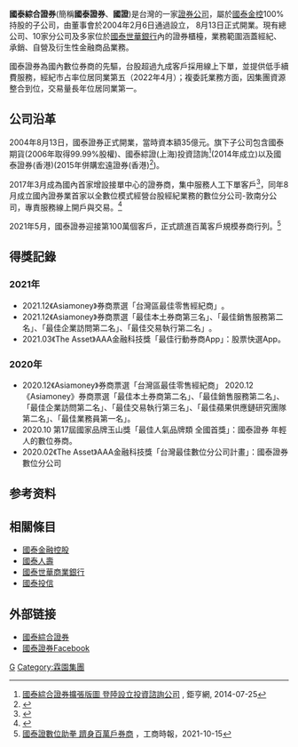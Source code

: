 {{prose|time=2015-12-14T07:12:10+00:00}}
{{Infobox Company
| company_name = 國泰綜合證券股份有限公司
| company_name_en = Cathay Securities Corporation
| company_logo = 
| company_type = [[證券公司|證券公司]]
| company_slogan = 
| traded_as = 
| local_code_name = TW
| local_code = 27236155
| trading_name = 國泰證券
| foundation = 2004年
| location = {{flagicon|TWN}}[[台北市|台北市]]大安區敦化南路二段335號20樓
| key_people = 董事長：莊順裕<br/>總經理：周冠成
| industry = [[金融|金融]]
| products = [[證券|證券]]
| capital = [[新台幣|新台幣]]7,300,000,000元
| revenue = 
| operating_income = 
| profit = 
| market_value = 
| num_employees = 672人（2020年2月）
| P/E ratio = 
| earnings per share = 
| Net asset value = 
| accounting_period = 
| parent = 
| divisions = 
| major_shareholder = [[國泰金融控股公司|國泰金融控股公司]]（100%）
| subsid = 國泰期貨<br>國泰證券（香港）
| homepage = [https://www.cathaysec.com.tw/ www.cathaysec.com.tw]
| footnotes = 
}}

'''國泰綜合證券'''(簡稱'''國泰證券'''、'''國證''')是台灣的一家[[證券公司|證券公司]]，屬於[[國泰金控|國泰金控]]100%持股的子公司，由董事會於2004年2月6日通過設立， 8月13日正式開業。現有總公司、10家分公司及多家位於[[國泰世華銀行|國泰世華銀行]]內的證券櫃檯，業務範圍涵蓋經紀、承銷、自營及衍生性金融商品業務。

國泰證券為國內數位券商的先驅，台股超過九成客戶採用線上下單，並提供低手續費服務，經紀市占率位居同業第五（2022年4月）；複委託業務方面，因集團資源整合到位，交易量長年位居同業第一。

==公司沿革==
2004年8月13日，國泰證券正式開業，當時資本額35億元。旗下子公司包含國泰期貨(2006年取得99.99%股權)、國泰綜證(上海)投資諮詢<ref>[https://news.cnyes.com/news/id/1263397 國泰綜合證券擴張版圖 登陸設立投資諮詢公司] {{Wayback|url=https://news.cnyes.com/news/id/1263397 |date=20220302101002 }}, 鉅亨網, 2014-07-25</ref>(2014年成立)以及國泰證券(香港)(2015年併購宏遠證券(香港)<ref>{{Cite web|title=國泰證首度跨足海外 砸4000萬港幣100%收購宏遠證香港|url=https://finance.ettoday.net/news/464370|access-date=2022-05-11|last=ETtoday新聞雲|work=finance.ettoday.net|language=}}</ref>)。

2017年3月成為國內首家增設接單中心的證券商，集中服務人工下單客戶<ref>{{Cite web|title=國泰證拚轉型 首創集中接單中心|url=https://www.chinatimes.com/newspapers/20170301000175-260206?chdtv|access-date=2022-05-11|last=|work=中時新聞網|language=zh-TW|archive-date=2022-05-11|archive-url=https://web.archive.org/web/20220511080225/https://www.chinatimes.com/newspapers/20170301000175-260206?chdtv}}</ref>，同年8月成立國內證券業首家以全數位模式經營台股經紀業務的數位分公司-敦南分公司，專責服務線上開戶與交易。<ref>{{Cite web|title=國泰證敦南分公司新開業 打造數位營運里程碑|url=https://ctee.com.tw/livenews/aj/chinatimes/20170801003141-260410|access-date=2022-05-11|work=工商時報|language=zh-TW|archive-date=2022-05-11|archive-url=https://web.archive.org/web/20220511080225/https://ctee.com.tw/livenews/aj/chinatimes/20170801003141-260410}}</ref>

2021年5月，國泰證券迎接第100萬個客戶，正式躋進百萬客戶規模券商行列。<ref>[https://www.chinatimes.com/newspapers/20211015000395-260210?chdtv 國泰證數位助拳 躋身百萬戶券商] {{Wayback|url=https://www.chinatimes.com/newspapers/20211015000395-260210?chdtv |date=20220302101002 }}，工商時報，2021-10-15</ref>

==得獎記錄==

=== 2021年 ===
*2021.12《Asiamoney》券商票選「台灣區最佳零售經紀商」﻿。
*2021.12《Asiamoney》券商票選「最佳本土券商第三名」、「最佳銷售服務第二名」、「最佳企業訪問第二名」、「最佳交易執行第二名」﻿。
*2021.03《The Asset》AAA金融科技獎「最佳行動券商App」：股票快選App。

=== 2020年 ===
*2020.12《Asiamoney》券商票選「台灣區最佳零售經紀商」 2020.12《Asiamoney》券商票選「最佳本土券商第二名」、「最佳銷售服務第二名」、「最佳企業訪問第二名」、「最佳交易執行第三名」、「最佳蘋果供應鏈研究團隊第二名」、「最佳業務員第一名」。
*2020.10 第17屆國家品牌玉山獎「最佳人氣品牌類 全國首獎」：國泰證券 年輕人的數位券商。
*2020.02《The Asset》AAA金融科技獎「台灣最佳數位分公司計畫」：國泰證券數位分公司

== 参考资料 ==
<!--- 参见https://zh.wikipedia.org/wiki/Wikipedia:%E8%84%9A%E6%B3%A8以获知如何使用<ref></ref>标签来插入参考资料，它们会自动显示在下方。 -->
{{Reflist}}

== 相關條目 ==

* [[國泰金融控股|國泰金融控股]]
* [[國泰人壽|國泰人壽]]
* [[國泰世華商業銀行|國泰世華商業銀行]]
* [[國泰投信|國泰投信]]

== 外部链接 ==

*[https://www.cathayholdings.com/securities/ 國泰綜合證券] {{Wayback|url=https://www.cathayholdings.com/securities/ |date=20161226205025 }}
*[https://www.facebook.com/cathaysecfanpage/ 國泰證券Facebook] {{Wayback|url=https://www.facebook.com/cathaysecfanpage/ |date=20220511080224 }}

[[Category:臺灣的證券公司|G]]
[[Category:霖園集團|Category:霖園集團]]